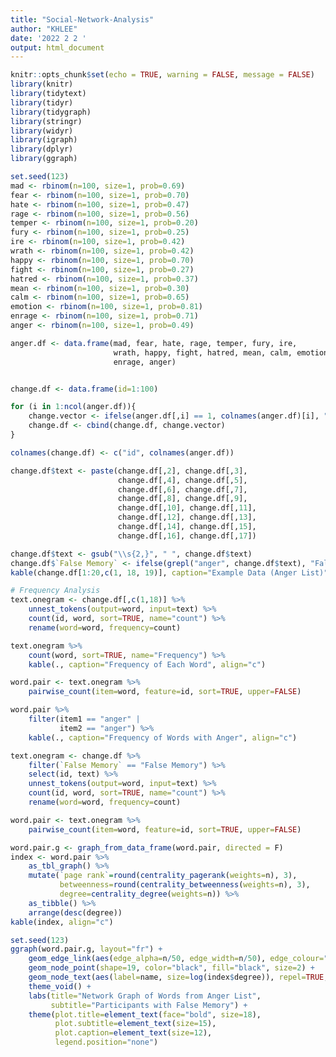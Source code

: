 ```yaml
---
title: "Social-Network-Analysis"
author: "KHLEE"
date: '2022 2 2 '
output: html_document
---
```


```r
knitr::opts_chunk$set(echo = TRUE, warning = FALSE, message = FALSE)
library(knitr)
library(tidytext) 
library(tidyr)
library(tidygraph)
library(stringr)
library(widyr)
library(igraph)
library(dplyr)
library(ggraph)
```


```r
set.seed(123)
mad <- rbinom(n=100, size=1, prob=0.69)
fear <- rbinom(n=100, size=1, prob=0.70)
hate <- rbinom(n=100, size=1, prob=0.47)
rage <- rbinom(n=100, size=1, prob=0.56)
temper <- rbinom(n=100, size=1, prob=0.20)
fury <- rbinom(n=100, size=1, prob=0.25)
ire <- rbinom(n=100, size=1, prob=0.42)
wrath <- rbinom(n=100, size=1, prob=0.42)
happy <- rbinom(n=100, size=1, prob=0.70)
fight <- rbinom(n=100, size=1, prob=0.27)
hatred <- rbinom(n=100, size=1, prob=0.37)
mean <- rbinom(n=100, size=1, prob=0.30)
calm <- rbinom(n=100, size=1, prob=0.65)
emotion <- rbinom(n=100, size=1, prob=0.81)
enrage <- rbinom(n=100, size=1, prob=0.71)
anger <- rbinom(n=100, size=1, prob=0.49)

anger.df <- data.frame(mad, fear, hate, rage, temper, fury, ire,
                       wrath, happy, fight, hatred, mean, calm, emotion, 
                       enrage, anger)


change.df <- data.frame(id=1:100)

for (i in 1:ncol(anger.df)){
    change.vector <- ifelse(anger.df[,i] == 1, colnames(anger.df)[i], "")
    change.df <- cbind(change.df, change.vector)
}

colnames(change.df) <- c("id", colnames(anger.df))

change.df$text <- paste(change.df[,2], change.df[,3],
                        change.df[,4], change.df[,5],
                        change.df[,6], change.df[,7],
                        change.df[,8], change.df[,9],
                        change.df[,10], change.df[,11],
                        change.df[,12], change.df[,13],
                        change.df[,14], change.df[,15],
                        change.df[,16], change.df[,17])

change.df$text <- gsub("\\s{2,}", " ", change.df$text)
change.df$`False Memory` <- ifelse(grepl("anger", change.df$text), "False Memory", "")
kable(change.df[1:20,c(1, 18, 19)], caption="Example Data (Anger List)", align="lc")
```


```r
# Frequency Analysis
text.onegram <- change.df[,c(1,18)] %>% 
    unnest_tokens(output=word, input=text) %>%
    count(id, word, sort=TRUE, name="count") %>%
    rename(word=word, frequency=count)

text.onegram %>%
    count(word, sort=TRUE, name="Frequency") %>% 
    kable(., caption="Frequency of Each Word", align="c")

word.pair <- text.onegram %>%
    pairwise_count(item=word, feature=id, sort=TRUE, upper=FALSE) 

word.pair %>% 
    filter(item1 == "anger" |
           item2 == "anger") %>% 
    kable(., caption="Frequency of Words with Anger", align="c")
```

```r
text.onegram <- change.df %>% 
    filter(`False Memory` == "False Memory") %>% 
    select(id, text) %>% 
    unnest_tokens(output=word, input=text) %>%
    count(id, word, sort=TRUE, name="count") %>%
    rename(word=word, frequency=count)

word.pair <- text.onegram %>%
    pairwise_count(item=word, feature=id, sort=TRUE, upper=FALSE) 

word.pair.g <- graph_from_data_frame(word.pair, directed = F)
index <- word.pair %>%
    as_tbl_graph() %>% 
    mutate(`page rank`=round(centrality_pagerank(weights=n), 3), 
           betweenness=round(centrality_betweenness(weights=n), 3), 
           degree=centrality_degree(weights=n)) %>%
    as_tibble() %>% 
    arrange(desc(degree))
kable(index, align="c")

set.seed(123)
ggraph(word.pair.g, layout="fr") +
    geom_edge_link(aes(edge_alpha=n/50, edge_width=n/50), edge_colour="grey") +
    geom_node_point(shape=19, color="black", fill="black", size=2) +
    geom_node_text(aes(label=name, size=log(index$degree)), repel=TRUE, point.padding=unit(0.2, "lines")) +
    theme_void() +
    labs(title="Network Graph of Words from Anger List",
         subtitle="Participants with False Memory") +
    theme(plot.title=element_text(face="bold", size=18),
          plot.subtitle=element_text(size=15),
          plot.caption=element_text(size=12),
          legend.position="none")
```

